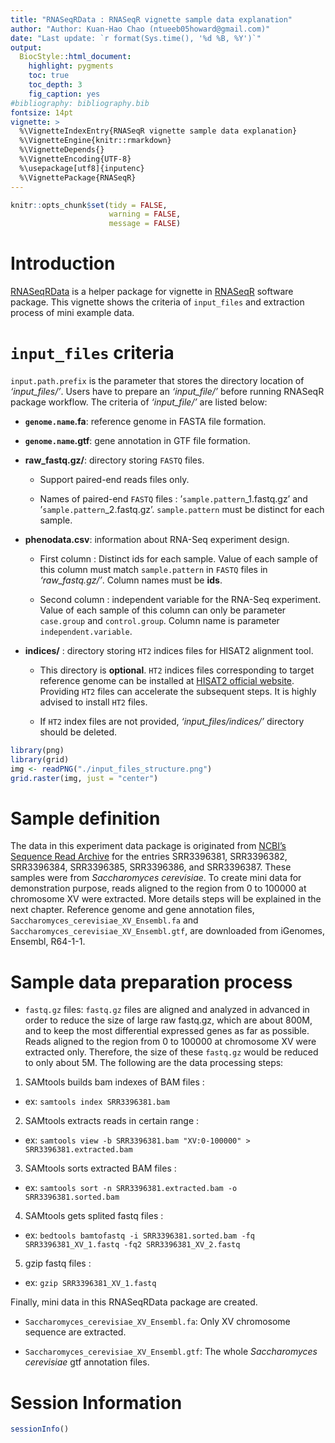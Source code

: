 ```yaml
---
title: "RNASeqRData : RNASeqR vignette sample data explanation"
author: "Author: Kuan-Hao Chao (ntueeb05howard@gmail.com)"
date: "Last update: `r format(Sys.time(), '%d %B, %Y')`"
output: 
  BiocStyle::html_document:
    highlight: pygments
    toc: true
    toc_depth: 3
    fig_caption: yes
#bibliography: bibliography.bib
fontsize: 14pt
vignette: >
  %\VignetteIndexEntry{RNASeqR vignette sample data explanation}
  %\VignetteEngine{knitr::rmarkdown}
  %\VignetteDepends{}
  %\VignetteEncoding{UTF-8}
  %\usepackage[utf8]{inputenc}
  %\VignettePackage{RNASeqR}
---
```


```r
knitr::opts_chunk$set(tidy = FALSE,
                      warning = FALSE,
                      message = FALSE)
```

# Introduction

[RNASeqRData](https://github.com/HowardChao/RNASeqRData) is a helper package for vignette in [RNASeqR](https://github.com/HowardChao/RNASeqR) software package. This vignette shows the criteria of `input_files` and extraction process of mini example data.

# `input_files` criteria
`input.path.prefix` is the parameter that stores the directory location of *'input_files/'*. Users have to prepare an *'input_file/'* before running RNASeqR package workflow. The criteria of *'input_file/'* are listed below:

* **`genome.name`.fa**: reference genome in FASTA file formation.

* **`genome.name`.gtf**: gene annotation in GTF file formation.
    
* **raw_fastq.gz/**: directory storing `FASTQ` files. 
    * Support paired-end reads files only.
    
    * Names of paired-end `FASTQ` files : '`sample.pattern`_1.fastq.gz' and '`sample.pattern`_2.fastq.gz'. `sample.pattern` must be distinct for each sample.
    
* **phenodata.csv**: information about RNA-Seq experiment design.
    * First column : Distinct ids for each sample. Value of each sample of this column must match `sample.pattern` in `FASTQ` files in *'raw_fastq.gz/'*. Column names must be **ids**.
    
    * Second column : independent variable for the RNA-Seq experiment. Value of each sample of this column can only be parameter `case.group` and `control.group`. Column name is parameter `independent.variable`.
        
* **indices/** : directory storing `HT2` indices files for HISAT2 alignment tool.
    * This directory is **optional**. `HT2` indices files corresponding to target reference genome can be installed at [HISAT2 official website](https://ccb.jhu.edu/software/hisat2/index.shtml). Providing `HT2` files can accelerate the subsequent steps. It is highly advised to install `HT2` files.
    
    * If `HT2` index files are not provided, *'input_files/indices/'* directory should be deleted.
        
```r
library(png)
library(grid)
img <- readPNG("./input_files_structure.png")
grid.raster(img, just = "center")
```

# Sample definition

The data in this experiment data package is originated from [NCBI's Sequence Read Archive](http://www.ncbi.nlm.nih.gov/sra) for the entries SRR3396381, SRR3396382, SRR3396384, SRR3396385, SRR3396386, and SRR3396387. These samples were from *Saccharomyces cerevisiae*. To create mini data for demonstration purpose, reads aligned to the region from 0 to 100000 at chromosome XV were extracted. More details steps will be explained in the next chapter. Reference genome and gene annotation files, `Saccharomyces_cerevisiae_XV_Ensembl.fa` and `Saccharomyces_cerevisiae_XV_Ensembl.gtf`, are downloaded from iGenomes, Ensembl, R64-1-1.

# Sample data preparation process

* `fastq.gz` files:
`fastq.gz` files are aligned and analyzed in advanced in order to reduce the size of large raw fastq.gz, which are about 800M, and to keep the most differential expressed genes as far as possible. Reads aligned to the region from 0 to 100000 at chromosome XV were extracted only. Therefore, the size of these `fastq.gz` would be reduced to only about 5M. The following are the data processing steps:

1. SAMtools builds bam indexes of BAM files : 
  * ex: `samtools index SRR3396381.bam`
  
2. SAMtools extracts reads in certain range : 
  * ex: `samtools view -b SRR3396381.bam "XV:0-100000" > SRR3396381.extracted.bam`
  
3. SAMtools sorts extracted BAM files : 
  * ex: `samtools sort -n SRR3396381.extracted.bam -o SRR3396381.sorted.bam`
  
4. SAMtools gets splited fastq files : 
  * ex: `bedtools bamtofastq -i SRR3396381.sorted.bam -fq SRR3396381_XV_1.fastq -fq2 SRR3396381_XV_2.fastq`
  
5. gzip fastq files : 
  * ex: `gzip SRR3396381_XV_1.fastq`

Finally, mini data in this RNASeqRData package are created.

* `Saccharomyces_cerevisiae_XV_Ensembl.fa`:
Only XV chromosome sequence are extracted.

* `Saccharomyces_cerevisiae_XV_Ensembl.gtf`:
The whole *Saccharomyces cerevisiae* gtf annotation files.


# Session Information
```r
sessionInfo()
```

